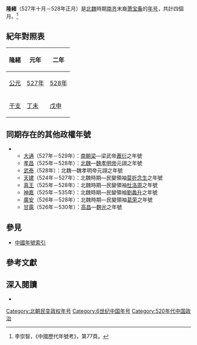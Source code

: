 {{Eranamebox|年号=隆緒
|起讫时间= 527年十月－528年正月
|政权= 齊
|帝王= 蕭寶夤
|历时= 數月
|timeline= <timeline>
ImageSize  = width:200 height:50
PlotArea   = width:180 height:30 left:10 bottom:20
TimeAxis   = orientation:horizontal
DateFormat = yyyy
Period     = from:386 till:581
AlignBars  = early
ScaleMajor = increment:22 start:439
Colors =
  id:canvas value:rgb(1,1,0.85)
BackgroundColors = canvas:canvas
PlotData =
  width:15 color:black
  bar:era from:start till:end
  bar:era from:439 till:581 color:red
  bar:era from:386 till:534 color:black
  bar:era from:479 till:502 color:purple
  bar:era from:527 till:528 color:green
  bar:era from:527 till:528 color:blue
</timeline>
|说明= <span style="color: blue">隆緒</span>在<span style="color: red">北朝</span>、<span style="color: purple">南朝齊</span>、'''北魏'''和<span style="color: green">蕭寶夤</span>時期的位置。 
}}
'''隆緒'''（527年十月－528年正月）是[[北魏|北魏]]時期[[南齐|南齐]]末裔[[萧宝夤|萧宝夤]]的[[年号|年号]]，共計四個月。<ref>李崇智，《中國歷代年號考》，第77頁。</ref>

==紀年對照表==
{| class="wikitable"  style="text-align:center"
!隆緒!!元年!!二年
|-
![[公元|公元]]
|[[527年|527年]]||[[528年|528年]]
|-
![[干支|干支]]
|[[丁未|丁未]]||[[戊申|戊申]]
|}

==同期存在的其他政權年號==
**[[大通_(南梁)|大通]]（527年－529年）：[[梁_(南朝)|南朝梁]]—梁武帝[[蕭衍|蕭衍]]之年號
**[[孝昌_(年号)|孝昌]]（525年－528年）：[[北魏|北魏]]—[[魏孝明帝|魏孝明帝]]元詡之年號
**[[武泰|武泰]]（528年）：北魏—魏孝明帝元詡之年號
**[[天建|天建]]（524年－527年）：北魏時期—民變領袖[[莫折念生|莫折念生]]之年號
**[[真王|真王]]（525年－528年）：北魏時期—民變領袖[[杜洛周|杜洛周]]之年號
**[[神嘉|神嘉]]（525年－535年）：北魏時期—民變領袖[[劉蠡升|劉蠡升]]之年號
**[[广安_(葛荣)|廣安]]（526年－528年）：北魏時期—民變領袖[[葛荣|葛荣]]之年號
**[[甘露_(高昌)|甘露]]（526年－530年）：[[麴氏高昌|高昌]]—[[麴光|麴光]]之年號

==參見==
*[[中国年号列表#北魏|中國年號索引]]

==參考文獻==
{{Reflist}}

==深入閱讀==
<div>
*{{Cite book|author=李崇智|title=中國歷代年號考|format=|url=|date=2004年12月|publisher=中華書局|location=北京|id=ISBN 7101025129}}
</div>

{{南北朝年号}}

[[Category:北朝民变政权年号|Category:北朝民变政权年号]]
[[Category:6世纪中国年号|Category:6世纪中国年号]]
[[Category:520年代中国政治|Category:520年代中国政治]]
